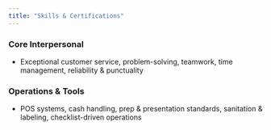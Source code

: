 ```yaml
---
title: "Skills & Certifications"
---
```


<div class="card">
  <h3>Core Interpersonal</h3>
  <ul>
    <li>Exceptional customer service, problem-solving, teamwork, time management, reliability & punctuality</li>
  </ul>
</div>

<div class="card" style="margin-top:1rem;">
  <h3>Operations & Tools</h3>
  <ul>
    <li>POS systems, cash handling, prep & presentation standards, sanitation & labeling, checklist-driven operations</li>
  </ul>
</div>
